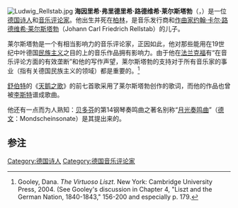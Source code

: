 [[File:Ludwig_Rellstab.jpg|thumb]]
'''海因里希·弗里德里希·路德维希·莱尔斯塔勃'''（{{lang-de|Heinrich Friedrich Ludwig Rellstab}}，{{bd|1799年|4月13日|1860年|9月27日|}}）是一位[[德国|德国]][[诗人|诗人]]和[[音乐|音乐]][[评论家|评论家]]。他出生并死在[[柏林|柏林]]，是音乐发行商和[[作曲家|作曲家]][[约翰·卡尔·路德维希·莱尔斯塔勃|约翰·卡尔·路德维希·莱尔斯塔勃]]（Johann Carl Friedrich Rellstab）的儿子。

莱尔斯塔勃是一个有相当影响力的音乐评论家，正因如此，他对那些能用在19世纪中叶德国[[民族主义|民族主义]]之目的上的音乐作品拥有影响力。由于他在[[法兰克福|法兰克福]]有“在音乐评论方面的有效垄断”和他的写作声望，莱尔斯塔勃的支持对于所有音乐家的事业（指有关德国民族主义的领域）都是重要的。<ref> Gooley, Dana. ''The Virtuoso Liszt''. New York: Cambridge University Press, 2004. (See Gooley's discussion in Chapter 4, "Liszt and the German Nation, 1840-1843," 156-200 and especially p. 179.</ref>

[[舒伯特|舒伯特]]的《[[天鹅之歌|天鹅之歌]]》的前七首歌采用了莱尔斯塔勃创作的歌词，而他的作品也曾被[[李斯特·费伦茨|李斯特]]谱成歌曲。

他还有一点而为人熟知：[[贝多芬|贝多芬]]的第14钢琴奏鸣曲之著名别称“[[第14钢琴奏鸣曲_(贝多芬)|月光奏鸣曲]]”（[[德文|德文]]：Mondscheinsonate）是其提出来的。

==参注==
{{Reflist}}

{{Authority control}}
[[Category:德国诗人|Category:德国诗人]]
[[Category:德国音乐评论家|Category:德国音乐评论家]]